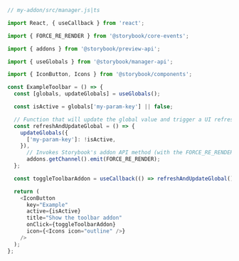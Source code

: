 ```js
// my-addon/src/manager.js|ts

import React, { useCallback } from 'react';

import { FORCE_RE_RENDER } from '@storybook/core-events';

import { addons } from '@storybook/preview-api';

import { useGlobals } from '@storybook/manager-api';

import { IconButton, Icons } from '@storybook/components';

const ExampleToolbar = () => {
  const [globals, updateGlobals] = useGlobals();

  const isActive = globals['my-param-key'] || false;

  // Function that will update the global value and trigger a UI refresh.
  const refreshAndUpdateGlobal = () => {
    updateGlobals({
      ['my-param-key']: !isActive,
    }),
      // Invokes Storybook's addon API method (with the FORCE_RE_RENDER) event to trigger a UI refresh
      addons.getChannel().emit(FORCE_RE_RENDER);
  };

  const toggleToolbarAddon = useCallback(() => refreshAndUpdateGlobal(), [isActive]);

  return (
    <IconButton
      key="Example"
      active={isActive}
      title="Show the toolbar addon"
      onClick={toggleToolbarAddon}
      icon={<Icons icon="outline" />}
    />
  );
};
```
